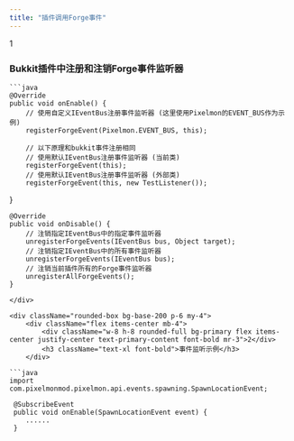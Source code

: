 ```yaml
---
title: "插件调用Forge事件"
---
```


<div className="rounded-box bg-base-200 p-6 my-4">
    <div className="flex items-center mb-4">
        <div className="w-8 h-8 rounded-full bg-primary flex items-center justify-center text-primary-content font-bold mr-3">1</div>
        <h3 className="text-xl font-bold">Bukkit插件中注册和注销Forge事件监听器</h3>
    </div>
    
    ```java
    @Override
    public void onEnable() {
        // 使用自定义IEventBus注册事件监听器 (这里使用Pixelmon的EVENT_BUS作为示例)
        registerForgeEvent(Pixelmon.EVENT_BUS, this);

        // 以下原理和bukkit事件注册相同
        // 使用默认IEventBus注册事件监听器 (当前类)
        registerForgeEvent(this);
        // 使用默认IEventBus注册事件监听器 (外部类)
        registerForgeEvent(this, new TestListener());
  }

    @Override
    public void onDisable() {
        // 注销指定IEventBus中的指定事件监听器
        unregisterForgeEvents(IEventBus bus, Object target);
        // 注销指定IEventBus中的所有事件监听器
        unregisterForgeEvents(IEventBus bus);
        // 注销当前插件所有的Forge事件监听器
        unregisterAllForgeEvents();
    }
```
</div>

<div className="rounded-box bg-base-200 p-6 my-4">
    <div className="flex items-center mb-4">
        <div className="w-8 h-8 rounded-full bg-primary flex items-center justify-center text-primary-content font-bold mr-3">2</div>
        <h3 className="text-xl font-bold">事件监听示例</h3>
    </div>
    
```java
import com.pixelmonmod.pixelmon.api.events.spawning.SpawnLocationEvent;

 @SubscribeEvent
 public void onEnable(SpawnLocationEvent event) {
    ......
 }
```
</div>